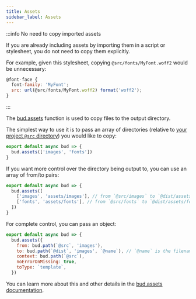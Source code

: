 ```yaml
---
title: Assets
sidebar_label: Assets
---
```


:::info No need to copy imported assets

If you are already including assets by importing them in a script or stylesheet, you do not need
to copy them explicitly.

For example, given this stylesheet, copying `@src/fonts/MyFont.woff2` would be unnecessary:

```js title='index.css'
@font-face {
  font-family: 'MyFont';
  src: url(@src/fonts/MyFont.woff2) format('woff2');
}
```

:::

The [bud.assets](/reference/bud.assets) function is used to copy files to the output directory.

The simplest way to use it is to pass an array of directories (relative to [your project `@src` directory](#project-paths)) you would like to copy:

```js title=bud.config.js
export default async bud => {
  bud.assets(['images', 'fonts'])
}
```

If you want more control over the directory being output to, you can use an array of from/to pairs:

```js title=bud.config.js
export default async bud => {
  bud.assets([
    ['images', 'assets/images'], // from `@src/images` to `@dist/assets/images`
    ['fonts', 'assets/fonts'], // from `@src/fonts` to `@dist/assets/fonts`
  ])
}
```

For complete control, you can pass an object:

```js title=bud.config.js
export default async bud => {
  bud.assets({
    from: bud.path(`@src`, 'images'),
    to: bud.path(`@dist`, 'images', `@name`), // `@name` is the filename (including hash if applicable)
    context: bud.path(`@src`),
    noErrorOnMissing: true,
    toType: `template`,
  })
```

You can learn more about this and other details in the [bud.assets documentation](/reference/bud.assets).
